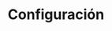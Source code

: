 ---
source-updated-at: 2025-05-16T04:52:11.000Z
translation-updated-at: 2025-06-02T20:02:23.533Z
title: Configuración
description: Aprenda cómo configurar su aplicación Next.js.
---